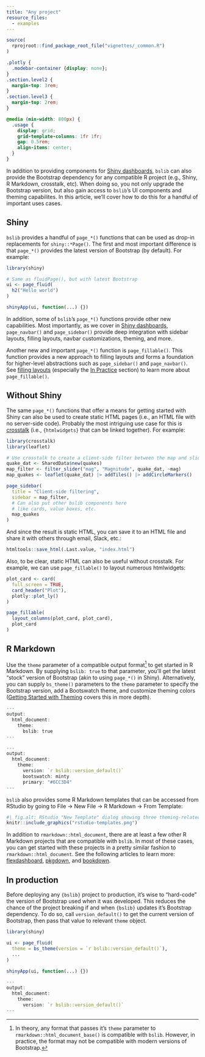 ```yaml
---
title: "Any project"
resource_files:
  - examples
---
```


```r
source(
  rprojroot::find_package_root_file("vignettes/_common.R")
)
```

```css
.plotly {
  .modebar-container {display: none};
}
.section.level2 {
  margin-top: 3rem;
}
.section.level3 {
  margin-top: 2rem;
}
```

```scss
@media (min-width: 800px) {
  .usage {
    display: grid;
    grid-template-columns: 1fr 1fr;
    gap: 0.5rem;
    align-items: center;
  }
}
```


In addition to providing components for [Shiny dashboards](../dashboards), `bslib` can also provide the Bootstrap dependency for any compatible R project (e.g., Shiny, R Markdown, crosstalk, etc). When doing so, you not only upgrade the Bootstrap version, but also gain access to `bslib`'s UI components and theming capabilites. In this article, we'll cover how to do this for a handful of important uses cases.

## Shiny

`bslib` provides a handful of `page_*()` functions that can be used as drop-in replacements for `shiny::*Page()`. The first and most important difference is that `page_*()` provides the latest version of Bootstrap (by default). For example:

```r
library(shiny)

# Same as fluidPage(), but with latest Bootstrap
ui <- page_fluid(
  h2("Hello world")
)

shinyApp(ui, function(...) {})
```

In addition, some of `bslib`'s `page_*()` functions provide other new capabilities. Most importantly, as we cover in [Shiny dashboards](../dashboards), `page_navbar()` and  `page_sidebar()` provide deep integration with sidebar layouts, filling layouts, navbar customizations, theming, and more.

Another new and important `page_*()` function is `page_fillable()`. This function provides a new approach to filling layouts and forms a foundation for higher-level abstractions such as `page_sidebar()` and `page_navbar()`. See [filling layouts](../filling) (especially the [In Practice](../filling#in-practice) section) to learn more about `page_fillable()`.


## Without Shiny

The same `page_*()` functions that offer a means for getting started with Shiny can also be used to create static HTML pages (i.e., an HTML file with no server-side code). Probably the most intriguing use case for this is [crosstalk](https://rstudio.github.io/crosstalk/) (i.e., `{htmlwidgets}` that can be linked together). For example:

```r
library(crosstalk)
library(leaflet)

# Use crosstalk to create a client-side filter between the map and slider
quake_dat <- SharedData$new(quakes)
map_filter <- filter_slider("mag", "Magnitude", quake_dat, ~mag)
map_quakes <- leaflet(quake_dat) |> addTiles() |> addCircleMarkers()

page_sidebar(
  title = "Client-side filtering",
  sidebar = map_filter,
  # Can also put other bslib components here
  # like cards, value boxes, etc.
  map_quakes
)
```

And since the result is static HTML, you can save it to an HTML file and share it with others through email, Slack, etc.:

```r
htmltools::save_html(.Last.value, "index.html")
```

Also, to be clear, static HTML can also be useful without crosstalk. For example, we can use `page_fillable()` to layout numerous htmlwidgets:

```r
plot_card <- card(
  full_screen = TRUE,
  card_header("Plot"),
  plotly::plot_ly()
)

page_fillable(
  layout_columns(plot_card, plot_card),
  plot_card
)
```


## R Markdown

Use the `theme` parameter of a compatible output format[^output-format] to get started in R Markdown.
By supplying `bslib: true` to that parameter, you'll get the latest "stock" version of Bootstrap (akin to using `page_*()` in Shiny). Alternatively, you can supply `bs_theme()` parameters to the `theme` parameter to specify the Bootstrap version, add a Bootswatch theme, and customize theming colors ([Getting Started with Theming](../theming) covers this in more depth).

[^output-format]: In theory, any format that passes it's `theme` parameter to `rmarkdown::html_document_base()` is compatible with `bslib`.
However, in practice, the format may not be compatible with modern versions of Bootstrap.


::: usage
```r
---
output:
  html_document:
    theme:
      bslib: true
---
```

```r
---
output:
  html_document:
    theme:
      version: `r bslib::version_default()`
      bootswatch: minty
      primary: "#6CC3D4"
---
```
:::


:::: {.row .my-3}
::: col-md-6
`bslib` also provides some R Markdown templates that can be accessed from RStudio by going to File -> New File -> R Markdown -> From Template:
:::

::: col-md-6
```r
#| fig.alt: RStudio "New Template" dialog showing three theming-related templates from bslib.
knitr::include_graphics("rstudio-templates.png")
```
:::
::::


In addition to `rmarkdown::html_document`, there are at least a few other R Markdown projects that are compatible with `bslib`. In most of these cases, you can get started with these projects in a pretty similar fashion to `rmarkdown::html_document`. See the following articles to learn more: [flexdashboard](https://flexdashboard-pkg.netlify.app/articles/theme.html), [pkgdown](https://pkgdown.r-lib.org/articles/customise.html), and [bookdown](https://pkgs.rstudio.com/bookdown/reference/bs4_book.html).


## In production

Before deploying any `{bslib}` project to production, it's wise to "hard-code" the version of Bootstrap used when it was developed. This reduces the chance of the project breaking if and when `{bslib}` updates it's Bootstrap dependency. To do so, call `version_default()` to get the current version of Bootstrap, then pass that value to relevant `theme` object.


::: usage
```r
library(shiny)

ui <- page_fluid(
  theme = bs_theme(version = `r bslib::version_default()`),
  ...
)

shinyApp(ui, function(...) {})
```

```r
---
output:
  html_document:
    theme:
      version: `r bslib::version_default()`
---
```
:::
